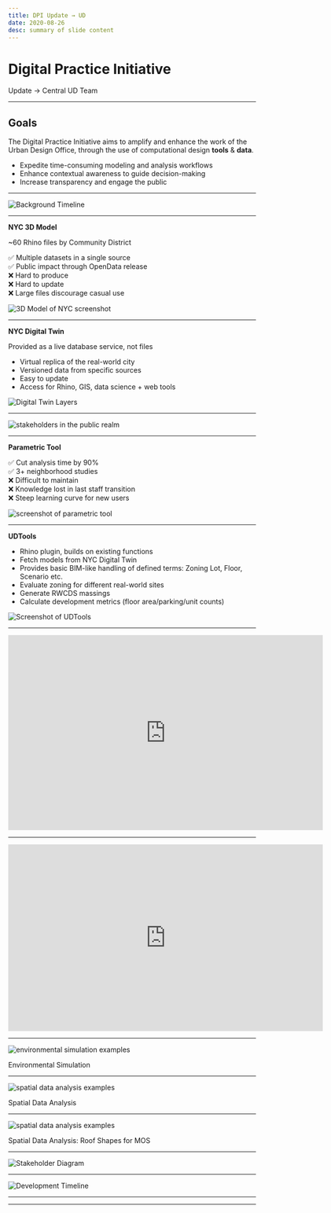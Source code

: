 ```yaml
---
title: DPI Update → UD
date: 2020-08-26
desc: summary of slide content
---
```


<!-- IMPORT LAYOUTS AND ADDITIONAL COMPONENTS TO INCLUDE -->

<!-- END IMPORTS, BEGIN FIRST SLIDE -->

# Digital Practice Initiative

Update → Central UD Team

---

<ImageRight>

## Goals

The Digital Practice Initiative aims to amplify and enhance the work of the Urban Design Office, through the use of computational design **tools** & **data**.

- Expedite time-consuming modeling and analysis workflows
- Enhance contextual awareness to guide decision-making
- Increase transparency and engage the public

</ImageRight>

<!-- Tools: 3D modeling, gis/spatial data and frontend web technologies -->

---

![Background Timeline](../assets/2020/08/timeline-background.svg)

---

<ImageRight>

**NYC 3D Model**

~60 Rhino files by Community District

✅ Multiple datasets in a single source   
✅ Public impact through OpenData release  
❌ Hard to produce  
❌ Hard to update  
❌ Large files discourage casual use  

![3D Model of NYC screenshot](../assets/2020/08/nyc-3d-model.png)

</ImageRight>

---

<ImageRight>

**NYC Digital Twin**

Provided as a live database service, not files

- Virtual replica of the real-world city
- Versioned data from specific sources
- Easy to update
- Access for Rhino, GIS, data science + web tools

![Digital Twin Layers](../assets/2020/08/digital-twin-layers.png)

</ImageRight>

---

<Centered>

![stakeholders in the public realm](../assets/2020/08/mas_public-space-key-agencies.png)

</Centered>

---

<ImageRight>

**Parametric Tool**

✅ Cut analysis time by 90%  
✅ 3+ neighborhood studies  
❌ Difficult to maintain  
❌ Knowledge lost in last staff transition  
❌ Steep learning curve for new users  

![screenshot of parametric tool](../assets/2020/08/parametric-tool.gif)

</ImageRight>

---

<ImageRight>

**UDTools**

- Rhino plugin, builds on existing functions
- Fetch models from NYC Digital Twin
- Provides basic BIM-like handling of defined terms: Zoning Lot, Floor, Scenario etc.
- Evaluate zoning for different real-world sites
- Generate RWCDS massings
- Calculate development metrics (floor area/parking/unit counts)

![Screenshot of UDTools](../assets/2020/08/udtools.png)

</ImageRight>

---

<Centered>
<iframe src="https://player.vimeo.com/video/438591158" width="640" height="397" frameborder="0" allow="autoplay; fullscreen" allowfullscreen></iframe>
</Centered>

---

<Centered>
<iframe src="https://player.vimeo.com/video/421580130" width="640" height="380" frameborder="0" allow="autoplay; fullscreen" allowfullscreen></iframe>
</Centered>

---

<ImageAbove>

![environmental simulation examples](../assets/2020/08/environmental-simulation.png)

Environmental Simulation

</ImageAbove>

---

<ImageAbove>

![spatial data analysis examples](../assets/2020/08/spatial-datascience.png)

Spatial Data Analysis

</ImageAbove>

---

<ImageAbove>

![spatial data analysis examples](../assets/2020/08/roof-shape-analysis.png)

Spatial Data Analysis: Roof Shapes for MOS

</ImageAbove>

---

![Stakeholder Diagram](../assets/2020/08/stakeholders.svg)

---

![Development Timeline](../assets/2020/08/timeline-development.svg)

---


---

<ThreeViewer />

